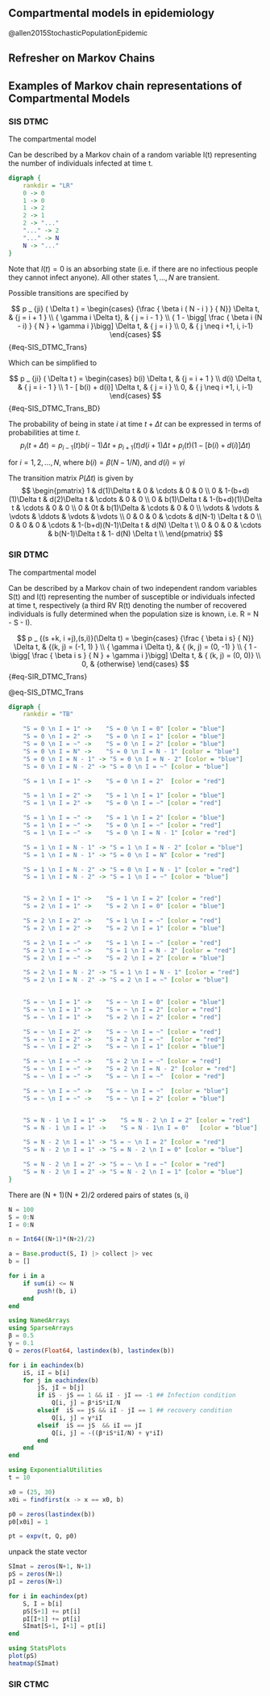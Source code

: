 ## Compartmental models in epidemiology

@allen2015StochasticPopulationEpidemic

## Refresher on Markov Chains

## Examples of Markov chain representations of Compartmental Models

### SIS DTMC

The compartmental model

Can be described by a Markov chain of a random variable I(t) representing the number of individuals infected at time t.

```dot
digraph {
    rankdir = "LR"
    0 -> 0
    1 -> 0
    1 -> 2
    2 -> 1
    2 -> "..."
    "..." -> 2
    "..." -> N
    N -> "..."
}   
```

Note that $I(t) = 0$ is an absorbing state (i.e. if there are no infectious people they cannot infect anyone). All other states ${1,…, N}$ are transient.

Possible transitions are specified by

$$
p _ {ji} ( \Delta t ) =
     \begin{cases}
        {\frac { \beta i ( N - i ) } { N}} \Delta t, & {j = i + 1 } \\ 
        { \gamma i \Delta t}, & { j = i - 1 } \\ 
        { 1 - \bigg[ \frac { \beta i (N - i) } { N } +  \gamma i }\bigg] \Delta t, & { j = i } \\
        0, & { j \neq i +1, i, i-1}
    \end{cases}
$$ {#eq-SIS_DTMC_Trans}

Which can be simplified to

$$
p _ {ji} ( \Delta t ) =
    \begin{cases}
        b(i) \Delta t, & {j = i + 1 } \\ 
        d(i) \Delta t, & { j = i - 1 } \\ 
        1 - [ b(i)  + d(i)] \Delta t, & { j = i } \\
        0, & { j \neq i +1, i, i-1}
    \end{cases}
$$ {#eq-SIS_DTMC_Trans_BD}

The probability of being in state $i$ at time $t + \Delta t$ can be expressed in terms of probabilities at time $t$. $$
p_{i}(t + \Delta t) =
    p_{i-1}(t)b(i-1)\Delta t +
    p_{i+1}(t)d(i+1)\Delta t +
    p_{i}(t)(1- [ b(i)  + d(i)] \Delta t)
$$

for $i = 1,2,..., N$, where $b(i) = \beta (N-1/N)$, and $d(i)= \gamma i$

The transition matrix $P(\Delta t)$ is given by $$
\begin{pmatrix}
    1 & d(1)\Delta t & 0 &  \cdots & 0 & 0 \\
    0  & 1-(b+d)(1)\Delta t & d(2)\Delta t &  \cdots & 0 & 0 \\
    0 & b(1)\Delta t & 1-(b+d)(1)\Delta t &  \cdots & 0 & 0 \\
    0 & 0t & b(1)\Delta &  \cdots & 0 & 0 \\
    \vdots & \vdots & \vdots &  \ddots & \vdots & \vdots \\
    0 & 0  & 0 &  \cdots & d(N-1) \Delta t & 0 \\
    0 & 0  & 0 &  \cdots & 1-(b+d)(N-1)\Delta t & d(N) \Delta t \\
    0 & 0  & 0 &  \cdots & b(N-1)\Delta t & 1- d(N) \Delta t \\
\end{pmatrix}
$$

### SIR DTMC

The compartmental model

Can be described by a Markov chain of two independent random variables S(t) and I(t) representing the number of susceptible or individuals infected at time t, respectively (a third RV R(t) denoting the number of recovered individuals is fully determined when the population size is known, i.e. R = N - S - I).

$$
p _ {(s +k, i +j),(s,i)}(\Delta t) =
     \begin{cases}
        {\frac { \beta i s} { N}} \Delta t, & {(k, j) = (-1, 1) } \\ 
        { \gamma i \Delta t}, & { (k, j) = (0, -1)  } \\ 
        { 1 - \bigg[ \frac { \beta i s } { N } +  \gamma i }\bigg] \Delta t, & { (k, j) = (0, 0)} \\
        0, & {otherwise}
    \end{cases}
$$ {#eq-SIR_DTMC_Trans}

@eq-SIS_DTMC_Trans

```dot
digraph {
    rankdir = "TB"

    "S = 0 \n I = 1" ->    "S = 0 \n I = 0" [color = "blue"]
    "S = 0 \n I = 2" ->    "S = 0 \n I = 1" [color = "blue"]
    "S = 0 \n I = ~" ->    "S = 0 \n I = 2" [color = "blue"]
    "S = 0 \n I = N" ->    "S = 0 \n I = N - 1" [color = "blue"]
    "S = 0 \n I = N - 1" -> "S = 0 \n I = N - 2" [color = "blue"]
    "S = 0 \n I = N - 2" -> "S = 0 \n I = ~" [color = "blue"]

    "S = 1 \n I = 1" ->    "S = 0 \n I = 2"  [color = "red"]

    "S = 1 \n I = 2" ->    "S = 1 \n I = 1" [color = "blue"]
    "S = 1 \n I = 2" ->    "S = 0 \n I = ~" [color = "red"]

    "S = 1 \n I = ~" ->    "S = 1 \n I = 2" [color = "blue"]
    "S = 1 \n I = ~" ->    "S = 0 \n I = ~" [color = "red"]
    "S = 1 \n I = ~" ->    "S = 0 \n I = N - 1" [color = "red"]

    "S = 1 \n I = N - 1" -> "S = 1 \n I = N - 2" [color = "blue"]
    "S = 1 \n I = N - 1" -> "S = 0 \n I = N" [color = "red"]

    "S = 1 \n I = N - 2" -> "S = 0 \n I = N - 1" [color = "red"]
    "S = 1 \n I = N - 2" -> "S = 1 \n I = ~" [color = "blue"]


    "S = 2 \n I = 1" ->    "S = 1 \n I = 2" [color = "red"]
    "S = 2 \n I = 1" ->    "S = 2 \n I = 0" [color = "blue"]

    "S = 2 \n I = 2" ->    "S = 1 \n I = ~" [color = "red"]
    "S = 2 \n I = 2" ->    "S = 2 \n I = 1" [color = "blue"]

    "S = 2 \n I = ~" ->    "S = 1 \n I = ~" [color = "red"]
    "S = 2 \n I = ~" ->    "S = 1 \n I = N - 2" [color = "red"]
    "S = 2 \n I = ~" ->    "S = 2 \n I = 2" [color = "blue"]

    "S = 2 \n I = N - 2" -> "S = 1 \n I = N - 1" [color = "red"]
    "S = 2 \n I = N - 2" -> "S = 2 \n I = ~" [color = "blue"]
    

    "S = ~ \n I = 1" ->    "S = ~ \n I = 0" [color = "blue"]
    "S = ~ \n I = 1" ->    "S = ~ \n I = 2" [color = "red"]
    "S = ~ \n I = 1" ->    "S = 2 \n I = 2" [color = "red"]

    "S = ~ \n I = 2" ->    "S = ~ \n I = ~" [color = "red"]
    "S = ~ \n I = 2" ->    "S = 2 \n I = ~"  [color = "red"]
    "S = ~ \n I = 2" ->    "S = ~ \n I = 1" [color = "blue"]

    "S = ~ \n I = ~" ->    "S = 2 \n I = ~" [color = "red"]
    "S = ~ \n I = ~" ->    "S = 2 \n I = N - 2" [color = "red"]
    "S = ~ \n I = ~" ->    "S = ~ \n I = ~"  [color = "red"]

    "S = ~ \n I = ~" ->    "S = ~ \n I = ~"  [color = "blue"]
    "S = ~ \n I = ~" ->    "S = ~ \n I = 2" [color = "blue"]


    "S = N - 1 \n I = 1" ->    "S = N - 2 \n I = 2" [color = "red"]
    "S = N - 1 \n I = 1" ->    "S = N - 1\n I = 0"   [color = "blue"]

    "S = N - 2 \n I = 1" -> "S = ~ \n I = 2" [color = "red"]
    "S = N - 2 \n I = 1" -> "S = N - 2 \n I = 0" [color = "blue"]

    "S = N - 2 \n I = 2" -> "S = ~ \n I = ~" [color = "red"]
    "S = N - 2 \n I = 2" -> "S = N - 2 \n I = 1" [color = "blue"]
}   
```

There are (N + 1)(N + 2)/2 ordered pairs of states (s, i)

```julia
N = 100
S = 0:N
I = 0:N

n = Int64((N+1)*(N+2)/2)

a = Base.product(S, I) |> collect |> vec
b = []

for i in a
    if sum(i) <= N
        push!(b, i)
    end
end
```

```julia
using NamedArrays
using SparseArrays
β = 0.5
γ = 0.1
Q = zeros(Float64, lastindex(b), lastindex(b))

for i in eachindex(b)
    iS, iI = b[i]
    for j in eachindex(b)
        jS, jI = b[j]
        if iS - jS == 1 && iI - jI == -1 ## Infection condition
            Q[i, j] = β*iS*iI/N
        elseif  iS == jS && iI - jI == 1 ## recovery condition
            Q[i, j] = γ*iI
        elseif  iS == jS  && iI == jI 
            Q[i, j] = -((β*iS*iI/N) + γ*iI)
        end
    end
end

```

```julia
using ExponentialUtilities
t = 10

x0 = (25, 30)
x0i = findfirst(x -> x == x0, b)

p0 = zeros(lastindex(b))
p0[x0i] = 1

pt = expv(t, Q, p0)
```

unpack the state vector

```julia
SImat = zeros(N+1, N+1)
pS = zeros(N+1)
pI = zeros(N+1)

for i in eachindex(pt)
    S, I = b[i]
    pS[S+1] += pt[i]
    pI[I+1] += pt[i] 
    SImat[S+1, I+1] = pt[i]
end
```

```julia
using StatsPlots
plot(pS)
heatmap(SImat)
```

### SIR CTMC